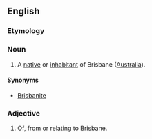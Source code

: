 ==English==

===Etymology===
{{suffix|Brisbane|ian|lang=en}}

===Noun===
{{en-noun}}

# A [[native]] or [[inhabitant]] of Brisbane ([[Australia]]).

====Synonyms====
* [[Brisbanite]]

===Adjective===
{{en-adj|-}}

# Of, from or relating to Brisbane.